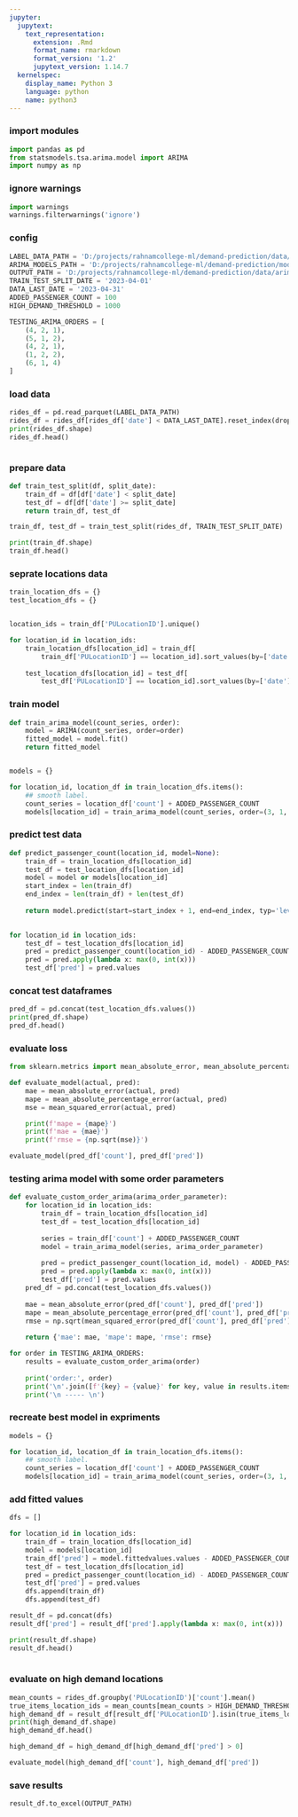 ```yaml
---
jupyter:
  jupytext:
    text_representation:
      extension: .Rmd
      format_name: rmarkdown
      format_version: '1.2'
      jupytext_version: 1.14.7
  kernelspec:
    display_name: Python 3
    language: python
    name: python3
---
```


### import modules

```python
import pandas as pd
from statsmodels.tsa.arima.model import ARIMA
import numpy as np
```

### ignore warnings

```python
import warnings
warnings.filterwarnings('ignore')
```

### config

```python
LABEL_DATA_PATH = 'D:/projects/rahnamcollege-ml/demand-prediction/data/label/label.parquet'
ARIMA_MODELS_PATH = 'D:/projects/rahnamcollege-ml/demand-prediction/model/arima_models/'
OUTPUT_PATH = 'D:/projects/rahnamcollege-ml/demand-prediction/data/arima_output.xlsx'
TRAIN_TEST_SPLIT_DATE = '2023-04-01'
DATA_LAST_DATE = '2023-04-31'
ADDED_PASSENGER_COUNT = 100
HIGH_DEMAND_THRESHOLD = 1000

TESTING_ARIMA_ORDERS = [
    (4, 2, 1),
    (5, 1, 2),
    (4, 2, 1),
    (1, 2, 2),
    (6, 1, 4)
]
```

### load data

```python
rides_df = pd.read_parquet(LABEL_DATA_PATH)
rides_df = rides_df[rides_df['date'] < DATA_LAST_DATE].reset_index(drop=True)
print(rides_df.shape)
rides_df.head()
```

```python

```

### prepare data

```python
def train_test_split(df, split_date):
    train_df = df[df['date'] < split_date]
    test_df = df[df['date'] >= split_date]
    return train_df, test_df

train_df, test_df = train_test_split(rides_df, TRAIN_TEST_SPLIT_DATE)

print(train_df.shape)
train_df.head()
```

### seprate locations data

```python
train_location_dfs = {}
test_location_dfs = {}


location_ids = train_df['PULocationID'].unique()

for location_id in location_ids:
    train_location_dfs[location_id] = train_df[
        train_df['PULocationID'] == location_id].sort_values(by=['date']).reset_index(drop=True)
    
    test_location_dfs[location_id] = test_df[
        test_df['PULocationID'] == location_id].sort_values(by=['date']).reset_index(drop=True)
```

### train model

```python
def train_arima_model(count_series, order):
    model = ARIMA(count_series, order=order)
    fitted_model = model.fit()
    return fitted_model


models = {}

for location_id, location_df in train_location_dfs.items():
    ## smooth label.
    count_series = location_df['count'] + ADDED_PASSENGER_COUNT
    models[location_id] = train_arima_model(count_series, order=(3, 1, 3))
```

### predict test data

```python
def predict_passenger_count(location_id, model=None):
    train_df = train_location_dfs[location_id]
    test_df = test_location_dfs[location_id]
    model = model or models[location_id]
    start_index = len(train_df)
    end_index = len(train_df) + len(test_df)
    
    return model.predict(start=start_index + 1, end=end_index, typ='levels')
    
```

```python
for location_id in location_ids:
    test_df = test_location_dfs[location_id]
    pred = predict_passenger_count(location_id) - ADDED_PASSENGER_COUNT
    pred = pred.apply(lambda x: max(0, int(x)))
    test_df['pred'] = pred.values
```

### concat test dataframes

```python
pred_df = pd.concat(test_location_dfs.values())
print(pred_df.shape)
pred_df.head()
```

### evaluate loss

```python
from sklearn.metrics import mean_absolute_error, mean_absolute_percentage_error, mean_squared_error
```

```python
def evaluate_model(actual, pred):
    mae = mean_absolute_error(actual, pred)
    mape = mean_absolute_percentage_error(actual, pred)
    mse = mean_squared_error(actual, pred)

    print(f'mape = {mape}')
    print(f'mae = {mae}')
    print(f'rmse = {np.sqrt(mse)}')

evaluate_model(pred_df['count'], pred_df['pred'])
```

### testing arima model with some order parameters

```python
def evaluate_custom_order_arima(arima_order_parameter):
    for location_id in location_ids:
        train_df = train_location_dfs[location_id]
        test_df = test_location_dfs[location_id]
        
        series = train_df['count'] + ADDED_PASSENGER_COUNT
        model = train_arima_model(series, arima_order_parameter)
        
        pred = predict_passenger_count(location_id, model) - ADDED_PASSENGER_COUNT
        pred = pred.apply(lambda x: max(0, int(x)))
        test_df['pred'] = pred.values
    pred_df = pd.concat(test_location_dfs.values())
    
    mae = mean_absolute_error(pred_df['count'], pred_df['pred'])
    mape = mean_absolute_percentage_error(pred_df['count'], pred_df['pred'])
    rmse = np.sqrt(mean_squared_error(pred_df['count'], pred_df['pred']))
    
    return {'mae': mae, 'mape': mape, 'rmse': rmse}  
```

```python
for order in TESTING_ARIMA_ORDERS:
    results = evaluate_custom_order_arima(order)
    
    print('order:', order)
    print('\n'.join([f'{key} = {value}' for key, value in results.items()]))
    print('\n ----- \n')
```

### recreate best model in expriments

```python
models = {}

for location_id, location_df in train_location_dfs.items():
    ## smooth label.
    count_series = location_df['count'] + ADDED_PASSENGER_COUNT
    models[location_id] = train_arima_model(count_series, order=(3, 1, 3))
```

### add fitted values

```python
dfs = []

for location_id in location_ids:
    train_df = train_location_dfs[location_id]
    model = models[location_id]
    train_df['pred'] = model.fittedvalues.values - ADDED_PASSENGER_COUNT
    test_df = test_location_dfs[location_id]
    pred = predict_passenger_count(location_id) - ADDED_PASSENGER_COUNT
    test_df['pred'] = pred.values
    dfs.append(train_df)
    dfs.append(test_df)

result_df = pd.concat(dfs)
result_df['pred'] = result_df['pred'].apply(lambda x: max(0, int(x)))

print(result_df.shape)
result_df.head()
    
```

### evaluate on high demand locations

```python
mean_counts = rides_df.groupby('PULocationID')['count'].mean()
true_items_location_ids = mean_counts[mean_counts > HIGH_DEMAND_THRESHOLD].index.tolist()
high_demand_df = result_df[result_df['PULocationID'].isin(true_items_location_ids)]
print(high_demand_df.shape)
high_demand_df.head()
```

```python
high_demand_df = high_demand_df[high_demand_df['pred'] > 0]

evaluate_model(high_demand_df['count'], high_demand_df['pred'])
```

### save results

```python
result_df.to_excel(OUTPUT_PATH)
```
